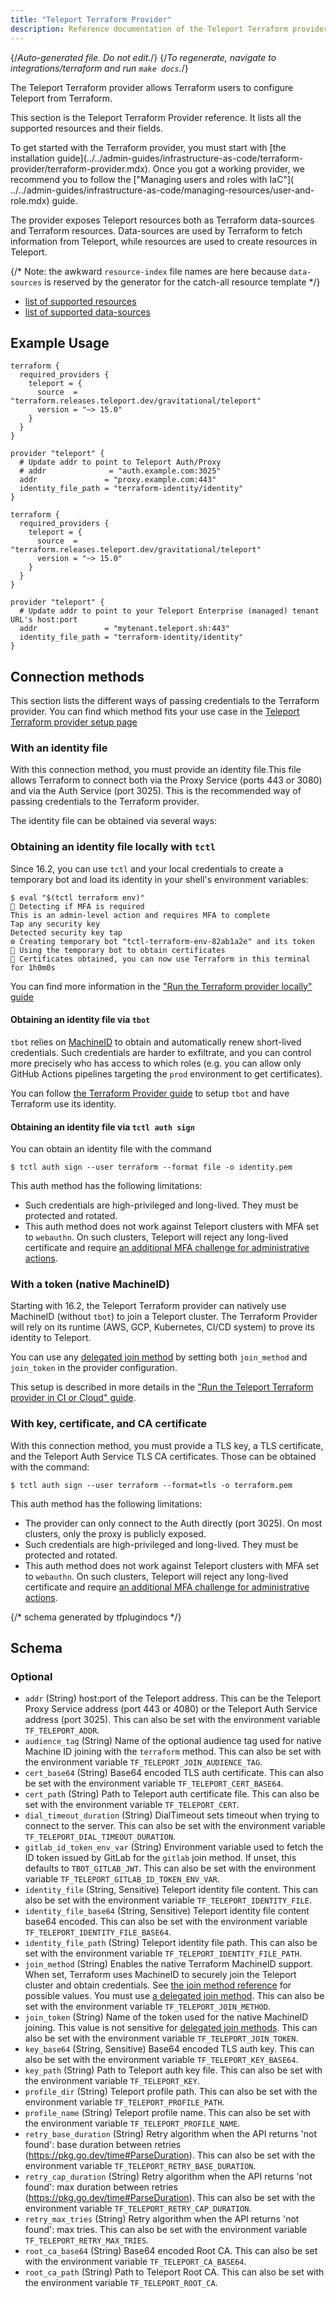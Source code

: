 ```yaml
---
title: "Teleport Terraform Provider"
description: Reference documentation of the Teleport Terraform provider.
---
```


{/*Auto-generated file. Do not edit.*/}
{/*To regenerate, navigate to integrations/terraform and run `make docs`.*/}

The Teleport Terraform provider allows Terraform users to configure Teleport
from Terraform.

This section is the Teleport Terraform Provider reference.
It lists all the supported resources and their fields.

<Admonition type="tip">
To get started with the Terraform provider, you must start with [the installation
guide](../../admin-guides/infrastructure-as-code/terraform-provider/terraform-provider.mdx).
Once you got a working provider, we recommend you to follow the
["Managing users and roles with IaC"](
../../admin-guides/infrastructure-as-code/managing-resources/user-and-role.mdx) guide.
</Admonition>

The provider exposes Teleport resources both as Terraform data-sources and Terraform resources.
Data-sources are used by Terraform to fetch information from Teleport, while resources are used
to create resources in Teleport.

{/* Note: the awkward `resource-index` file names are here because `data-sources`
is reserved by the generator for the catch-all resource template */}

- [list of supported resources](./resources/resources.mdx)
- [list of supported data-sources](./data-sources/data-sources.mdx)

## Example Usage

<Tabs>
<TabItem label="self-hosted">

```hcl
terraform {
  required_providers {
    teleport = {
      source  = "terraform.releases.teleport.dev/gravitational/teleport"
      version = "~> 15.0"
    }
  }
}

provider "teleport" {
  # Update addr to point to Teleport Auth/Proxy
  # addr              = "auth.example.com:3025"
  addr               = "proxy.example.com:443"
  identity_file_path = "terraform-identity/identity"
}
```

</TabItem>
<TabItem label="cloud">

```hcl
terraform {
  required_providers {
    teleport = {
      source  = "terraform.releases.teleport.dev/gravitational/teleport"
      version = "~> 15.0"
    }
  }
}

provider "teleport" {
  # Update addr to point to your Teleport Enterprise (managed) tenant URL's host:port
  addr               = "mytenant.teleport.sh:443"
  identity_file_path = "terraform-identity/identity"
}
```

</TabItem>
</Tabs>

## Connection methods

This section lists the different ways of passing credentials to the Terraform provider.
You can find which method fits your use case in
the [Teleport Terraform provider setup
page](../../admin-guides/infrastructure-as-code/terraform-provider/terraform-provider.mdx)

### With an identity file

With this connection method, you must provide an identity file.This file allows Terraform to connect both via the Proxy
Service (ports 443 or 3080) and via the Auth Service (port 3025). This is the recommended way of passing credentials to
the Terraform provider.

The identity file can be obtained via several ways:

### Obtaining an identity file locally with `tctl`

Since 16.2, you can use `tctl` and your local credentials to create a temporary bot and load its identity
in your shell's environment variables:

```code
$ eval "$(tctl terraform env)"
🔑 Detecting if MFA is required
This is an admin-level action and requires MFA to complete
Tap any security key
Detected security key tap
⚙️ Creating temporary bot "tctl-terraform-env-82ab1a2e" and its token
🤖 Using the temporary bot to obtain certificates
🚀 Certificates obtained, you can now use Terraform in this terminal for 1h0m0s
```

You can find more information in
the ["Run the Terraform provider locally" guide](../../admin-guides/infrastructure-as-code/terraform-provider/local.mdx)

#### Obtaining an identity file via `tbot`

`tbot` relies on [MachineID](../../mwi/machine-id/introduction.mdx) to obtain and automatically renew
short-lived credentials. Such credentials are harder to exfiltrate, and you can control more precisely who has access to
which roles (e.g. you can allow only GitHub Actions pipelines targeting the `prod` environment to get certificates).

You can follow [the Terraform Provider
guide](../../admin-guides/infrastructure-as-code/terraform-provider/terraform-provider.mdx) to setup `tbot`
and have Terraform use its identity.

#### Obtaining an identity file via `tctl auth sign`

You can obtain an identity file with the command

```code
$ tctl auth sign --user terraform --format file -o identity.pem
```

This auth method has the following limitations:
- Such credentials are high-privileged and long-lived. They must be protected and rotated.
- This auth method does not work against Teleport clusters with MFA set to `webauthn`.
  On such clusters, Teleport will reject any long-lived certificate and require
  [an additional MFA challenge for administrative actions](../../admin-guides/access-controls/guides/mfa-for-admin-actions.mdx).

### With a token (native MachineID)

Starting with 16.2, the Teleport Terraform provider can natively use MachineID (without `tbot`) to join a Teleport
cluster. The Terraform Provider will rely on its runtime (AWS, GCP, Kubernetes, CI/CD system) to prove its identity to
Teleport.

You can use any [delegated join method](../join-methods.mdx#delegated-join-methods) by setting
both `join_method` and `join_token` in the provider configuration.

This setup is described in more details in
the ["Run the Teleport Terraform provider in CI or Cloud" guide](../../admin-guides/infrastructure-as-code/terraform-provider/ci-or-cloud.mdx).

### With key, certificate, and CA certificate

With this connection method, you must provide a TLS key, a TLS certificate, and the Teleport Auth Service TLS CA certificates.
Those can be obtained with the command:

```code
$ tctl auth sign --user terraform --format=tls -o terraform.pem
```

This auth method has the following limitations:
- The provider can only connect to the Auth directly (port 3025). On most clusters, only the proxy is publicly exposed.
- Such credentials are high-privileged and long-lived. They must be protected and rotated.
- This auth method does not work against Teleport clusters with MFA set to `webauthn`.
  On such clusters, Teleport will reject any long-lived certificate and require
  [an additional MFA challenge for administrative actions](../../admin-guides/access-controls/guides/mfa-for-admin-actions.mdx).

{/*  schema generated by tfplugindocs */}
## Schema

### Optional

- `addr` (String) host:port of the Teleport address. This can be the Teleport Proxy Service address (port 443 or 4080) or the Teleport Auth Service address (port 3025). This can also be set with the environment variable `TF_TELEPORT_ADDR`.
- `audience_tag` (String) Name of the optional audience tag used for native Machine ID joining with the `terraform` method. This can also be set with the environment variable `TF_TELEPORT_JOIN_AUDIENCE_TAG`.
- `cert_base64` (String) Base64 encoded TLS auth certificate. This can also be set with the environment variable `TF_TELEPORT_CERT_BASE64`.
- `cert_path` (String) Path to Teleport auth certificate file. This can also be set with the environment variable `TF_TELEPORT_CERT`.
- `dial_timeout_duration` (String) DialTimeout sets timeout when trying to connect to the server. This can also be set with the environment variable `TF_TELEPORT_DIAL_TIMEOUT_DURATION`.
- `gitlab_id_token_env_var` (String) Environment variable used to fetch the ID token issued by GitLab for the `gitlab` join method. If unset, this defaults to `TBOT_GITLAB_JWT`. This can also be set with the environment variable `TF_TELEPORT_GITLAB_ID_TOKEN_ENV_VAR`.
- `identity_file` (String, Sensitive) Teleport identity file content. This can also be set with the environment variable `TF_TELEPORT_IDENTITY_FILE`.
- `identity_file_base64` (String, Sensitive) Teleport identity file content base64 encoded. This can also be set with the environment variable `TF_TELEPORT_IDENTITY_FILE_BASE64`.
- `identity_file_path` (String) Teleport identity file path. This can also be set with the environment variable `TF_TELEPORT_IDENTITY_FILE_PATH`.
- `join_method` (String) Enables the native Terraform MachineID support. When set, Terraform uses MachineID to securely join the Teleport cluster and obtain credentials. See [the join method reference](../join-methods.mdx) for possible values. You must use [a delegated join method](../join-methods.mdx#secret-vs-delegated). This can also be set with the environment variable `TF_TELEPORT_JOIN_METHOD`.
- `join_token` (String) Name of the token used for the native MachineID joining. This value is not sensitive for [delegated join methods](../join-methods.mdx#secret-vs-delegated). This can also be set with the environment variable `TF_TELEPORT_JOIN_TOKEN`.
- `key_base64` (String, Sensitive) Base64 encoded TLS auth key. This can also be set with the environment variable `TF_TELEPORT_KEY_BASE64`.
- `key_path` (String) Path to Teleport auth key file. This can also be set with the environment variable `TF_TELEPORT_KEY`.
- `profile_dir` (String) Teleport profile path. This can also be set with the environment variable `TF_TELEPORT_PROFILE_PATH`.
- `profile_name` (String) Teleport profile name. This can also be set with the environment variable `TF_TELEPORT_PROFILE_NAME`.
- `retry_base_duration` (String) Retry algorithm when the API returns 'not found': base duration between retries (https://pkg.go.dev/time#ParseDuration). This can also be set with the environment variable `TF_TELEPORT_RETRY_BASE_DURATION`.
- `retry_cap_duration` (String) Retry algorithm when the API returns 'not found': max duration between retries (https://pkg.go.dev/time#ParseDuration). This can also be set with the environment variable `TF_TELEPORT_RETRY_CAP_DURATION`.
- `retry_max_tries` (String) Retry algorithm when the API returns 'not found': max tries. This can also be set with the environment variable `TF_TELEPORT_RETRY_MAX_TRIES`.
- `root_ca_base64` (String) Base64 encoded Root CA. This can also be set with the environment variable `TF_TELEPORT_CA_BASE64`.
- `root_ca_path` (String) Path to Teleport Root CA. This can also be set with the environment variable `TF_TELEPORT_ROOT_CA`.

